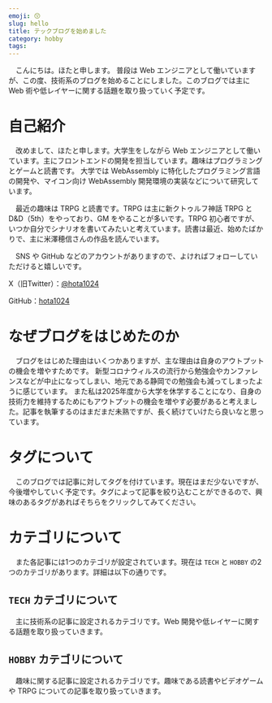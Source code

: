 ```yaml
---
emoji: 😙
slug: hello
title: テックブログを始めました
category: hobby
tags:
---
```


　こんにちは。ほたと申します。
普段は Web エンジニアとして働いていますが、この度、技術系のブログを始めることにしました。このブログでは主に Web 術や低レイヤーに関する話題を取り扱っていく予定です。

# 自己紹介

　改めまして、ほたと申します。大学生をしながら Web エンジニアとして働いています。主にフロントエンドの開発を担当しています。趣味はプログラミングとゲームと読書です。
大学では WebAssembly に特化したプログラミング言語の開発や、マイコン向け WebAssembly 開発環境の実装などについて研究しています。

　最近の趣味は TRPG と読書です。TRPG は主に新クトゥルフ神話 TRPG と D&D（5th）をやっており、GM をやることが多いです。TRPG 初心者ですが、いつか自分でシナリオを書いてみたいと考えています。読書は最近、始めたばかりで、主に米澤穂信さんの作品を読んでいます。

　SNS や GitHub などのアカウントがありますので、よければフォローしていただけると嬉しいです。

X（旧Twitter）：[@hota1024](https://x.com/hota1024)

GitHub：[hota1024](https://github.com/hota1024)

# なぜブログをはじめたのか

　ブログをはじめた理由はいくつかありますが、主な理由は自身のアウトプットの機会を増やすためです。
新型コロナウィルスの流行から勉強会やカンファレンスなどが中止になってしまい、地元である静岡での勉強会も減ってしまったように感じています。
また私は2025年度から大学を休学することになり、自身の技術力を維持するためにもアウトプットの機会を増やす必要があると考えました。記事を執筆するのはまだまだ未熟ですが、長く続けていけたら良いなと思っています。

# タグについて

　このブログでは記事に対してタグを付けています。現在はまだ少ないですが、今後増やしていく予定です。タグによって記事を絞り込むことができるので、興味のあるタグがあればそちらをクリックしてみてください。


# カテゴリについて
　また各記事には1つのカテゴリが設定されています。現在は `TECH` と `HOBBY` の2つのカテゴリがあります。詳細は以下の通りです。

## `TECH` カテゴリについて

　主に技術系の記事に設定されるカテゴリです。Web 開発や低レイヤーに関する話題を取り扱っていきます。

## `HOBBY` カテゴリについて

　趣味に関する記事に設定されるカテゴリです。趣味である読書やビデオゲームや TRPG についての記事を取り扱っていきます。
